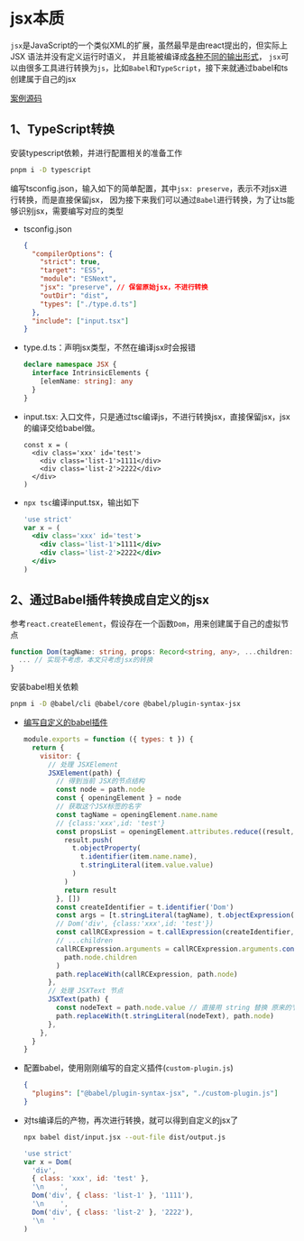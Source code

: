 # jsx本质

`jsx`是JavaScript的一个类似XML的扩展，虽然最早是由react提出的，但实际上 JSX 语法并没有定义运行时语义，
并且能被编译成[各种不同的输出形式](https://cn.vuejs.org/guide/extras/render-function.html#jsx-tsx)，
`jsx`可以由很多工具进行转换为`js`，比如`Babel`和`TypeScript`，接下来就通过babel和ts创建属于自己的jsx

<div className='flex'>
  <span>
    <Underline>
      <a href='https://github.com/linzhe141/babel-jsx-custom-preset'>
        <span>案例源码</span>
      </a>
    </Underline>
  </span>
</div>

## 1、TypeScript转换

安装typescript依赖，并进行配置相关的准备工作

```bash
pnpm i -D typescript
```

编写tsconfig.json，输入如下的简单配置，其中`jsx: preserve`，表示不对jsx进行转换，而是直接保留jsx，
因为接下来我们可以通过`Babel`进行转换，为了让ts能够识别jsx，需要编写对应的类型

- tsconfig.json

  ```json filename="tsconfig.json"
  {
    "compilerOptions": {
      "strict": true,
      "target": "ES5",
      "module": "ESNext",
      "jsx": "preserve", // 保留原始jsx，不进行转换
      "outDir": "dist",
      "types": ["./type.d.ts"]
    },
    "include": ["input.tsx"]
  }
  ```

- type.d.ts：声明jsx类型，不然在编译jsx时会报错

  ```ts filename="type.d.ts"
  declare namespace JSX {
    interface IntrinsicElements {
      [elemName: string]: any
    }
  }
  ```

- input.tsx: 入口文件，只是通过tsc编译js，不进行转换jsx，直接保留jsx，jsx的编译交给babel做。

  ```tsx filename="input.tsx"
  const x = (
    <div class='xxx' id='test'>
      <div class='list-1'>1111</div>
      <div class='list-2'>2222</div>
    </div>
  )
  ```

- `npx tsc`编译input.tsx，输出如下

  ```jsx filename="dist/input.jsx"
  'use strict'
  var x = (
    <div class='xxx' id='test'>
      <div class='list-1'>1111</div>
      <div class='list-2'>2222</div>
    </div>
  )
  ```

## 2、通过Babel插件转换成自定义的jsx

参考`react.createElement`，假设存在一个函数`Dom`，用来创建属于自己的虚拟节点

```ts
function Dom(tagName: string, props: Record<string, any>, ...children: CustomVNode[]): CustomVNode{
  ... // 实现不考虑，本文只考虑jsx的转换
}
```

安装babel相关依赖

```bash
pnpm i -D @babel/cli @babel/core @babel/plugin-syntax-jsx
```

- [编写自定义的babel插件](https://juejin.cn/post/6918555538628280333)

  ```js filename="custom-plugin.js"
  module.exports = function ({ types: t }) {
    return {
      visitor: {
        // 处理 JSXElement
        JSXElement(path) {
          // 得到当前 JSX的节点结构
          const node = path.node
          const { openingElement } = node
          // 获取这个JSX标签的名字
          const tagName = openingElement.name.name
          // {class:'xxx',id: 'test'}
          const propsList = openingElement.attributes.reduce((result, item) => {
            result.push(
              t.objectProperty(
                t.identifier(item.name.name),
                t.stringLiteral(item.value.value)
              )
            )
            return result
          }, [])
          const createIdentifier = t.identifier('Dom')
          const args = [t.stringLiteral(tagName), t.objectExpression(propsList)]
          // Dom('div', {class:'xxx',id: 'test'})
          const callRCExpression = t.callExpression(createIdentifier, args)
          // ...children
          callRCExpression.arguments = callRCExpression.arguments.concat(
            path.node.children
          )
          path.replaceWith(callRCExpression, path.node)
        },
        // 处理 JSXText 节点
        JSXText(path) {
          const nodeText = path.node.value // 直接用 string 替换 原来的节点
          path.replaceWith(t.stringLiteral(nodeText), path.node)
        },
      },
    }
  }
  ```

- 配置babel，使用刚刚编写的自定义插件(`custom-plugin.js`)

  ```json filename=".babelrc"
  {
    "plugins": ["@babel/plugin-syntax-jsx", "./custom-plugin.js"]
  }
  ```

- 对ts编译后的产物，再次进行转换，就可以得到自定义的jsx了

  ```bash
  npx babel dist/input.jsx --out-file dist/output.js
  ```

  ```js filename="dist/output.js"
  'use strict'
  var x = Dom(
    'div',
    { class: 'xxx', id: 'test' },
    '\n    ',
    Dom('div', { class: 'list-1' }, '1111'),
    '\n    ',
    Dom('div', { class: 'list-2' }, '2222'),
    '\n  '
  )
  ```

